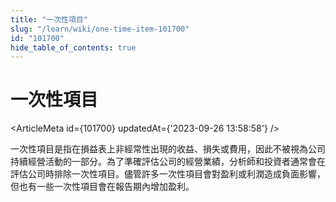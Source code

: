```yaml
---
title: "一次性項目"
slug: "/learn/wiki/one-time-item-101700"
id: "101700"
hide_table_of_contents: true
---
```



# 一次性項目

<ArticleMeta id={101700} updatedAt={'2023-09-26 13:58:58'} />
<div className='border-solid border-b border-t-0 my-4 border-[var(--ifm-color-gray-300)]' />

一次性項目是指在損益表上非經常性出現的收益、損失或費用，因此不被視為公司持續經營活動的一部分。為了準確評估公司的經營業績，分析師和投資者通常會在評估公司時排除一次性項目。儘管許多一次性項目會對盈利或利潤造成負面影響，但也有一些一次性項目會在報告期內增加盈利。
